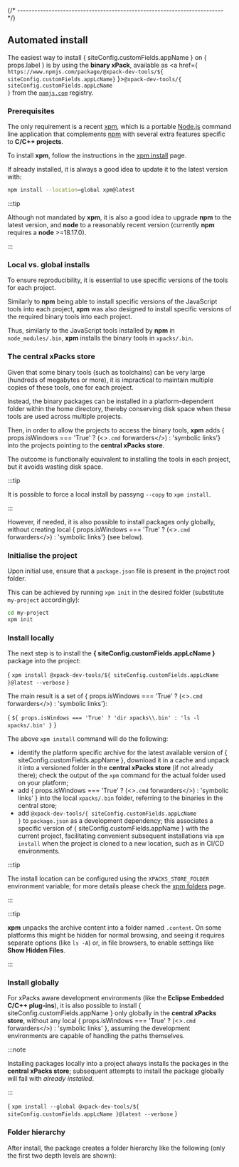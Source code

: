 

{/* ------------------------------------------------------------------------ */}

## Automated install

The easiest way to install { siteConfig.customFields.appName } on { props.label } is by using the **binary xPack**, available as
<a href={ `https://www.npmjs.com/package/@xpack-dev-tools/${ siteConfig.customFields.appLcName}` }><code>@xpack-dev-tools/{ siteConfig.customFields.appLcName }</code></a>
from the [`npmjs.com`](https://www.npmjs.com) registry.

### Prerequisites

The only requirement is a recent
[xpm](https://xpack.github.io/xpm/), which is a portable
[Node.js](https://nodejs.org) command line application
that complements [npm](https://docs.npmjs.com)
with several extra features specific to
**C/C++ projects**.

To install **xpm**,
follow the instructions in the
[xpm install](https://xpack.github.io/xpm/install/) page.

If already installed, it is always a good idea to update it to the
latest version with:

```sh
npm install --location=global xpm@latest
```

:::tip

Although not mandated by **xpm**, it is also a good idea to upgrade
**npm** to the latest version, and
**node** to a reasonably recent version (currently **npm** requires
a **node** >=18.17.0).

:::

### Local vs. global installs

To ensure reproducibility, it is essential to use specific versions
of the tools for each project.

Similarly to **npm** being able to install specific versions of the
JavaScript tools into each project,
**xpm** was also designed to install specific versions of the
required binary tools into each project.

Thus, similarly to the JavaScript tools installed by **npm** in
`node_modules/.bin`, **xpm** installs the binary tools in
`xpacks/.bin`.

### The central xPacks store

Given that some binary tools (such as toolchains) can be very large
(hundreds of megabytes or more), it is impractical to maintain multiple
copies of these tools, one for each project.

Instead, the binary packages can be installed in a platform-dependent folder
within the home directory, thereby conserving disk space when these tools are
used across multiple projects.

Then, in order to allow the projects to access the binary tools,
**xpm** adds { props.isWindows === 'True' ? (<><code>.cmd</code> forwarders</>) : 'symbolic links'}
into the projects pointing to the **central xPacks store**.

The outcome is functionally equivalent to installing the tools in each project,
but it avoids wasting disk space.

:::tip

It is possible to force a local install by passyng `--copy` to `xpm install`.

:::

However, if needed, it is also possible to install packages only globally,
without creating local { props.isWindows === 'True' ? (<><code>.cmd</code> forwarders</>) : 'symbolic links'}
(see below).

### Initialise the project

Upon initial use, ensure that a `package.json` file is present in the
project root folder.

This can be achieved by running `xpm init` in the desired folder
(substitute `my-project` accordingly):

```sh
cd my-project
xpm init
```

### Install locally

The next step is to install the
**{ siteConfig.customFields.appLcName }** package into the project:

<CodeBlock language="sh"> {
`xpm install @xpack-dev-tools/${ siteConfig.customFields.appLcName }@latest --verbose`
}</CodeBlock>

The main result is a set of { props.isWindows === 'True' ? (<><code>.cmd</code> forwarders</>) : 'symbolic links'}:

<CodeBlock language="console"> {
`${ props.isWindows === 'True' ? 'dir xpacks\\.bin' : 'ls -l xpacks/.bin' }`
}</CodeBlock>

The above `xpm install` command will do the following:

* identify the platform specific archive for the latest available version
  of { siteConfig.customFields.appName }, download it in a cache and unpack
  it into a versioned folder
  in the **central xPacks store** (if not already there);
  check the output of the `xpm` command for the actual
  folder used on your platform;
* add { props.isWindows === 'True' ? (<><code>.cmd</code> forwarders</>) : 'symbolic links' }
  into the local `xpacks/.bin` folder, referring to the binaries in the central store;
* add <code>@xpack-dev-tools/{ siteConfig.customFields.appLcName }</code> to `package.json` as a
  development dependency; this associates a specific version of { siteConfig.customFields.appName } with
  the current project, facilitating convenient subsequent installations via
  `xpm install` when the project is cloned to a new location, such as in
  CI/CD environments.

:::tip

The install location can be configured using the
`XPACKS_STORE_FOLDER` environment variable; for more details please check the
[xpm folders](https://xpack.github.io/xpm/folders/) page.

:::

:::tip

**xpm** unpacks the archive content into a folder
named `.content`. On some platforms
this might be hidden for normal browsing, and seeing it requires
separate options (like `ls -A`) or, in file browsers, to enable
settings like **Show Hidden Files**.

:::

### Install globally

For xPacks aware development environments (like the **Eclipse Embedded C/C++ plug-ins**),
it is also possible to install { siteConfig.customFields.appName } only globally in the **central
xPacks store**, without any local
{ props.isWindows === 'True' ? (<><code>.cmd</code> forwarders</>) : 'symbolic links' },
assuming the development environments are capable of handling
the paths themselves.

:::note

Installing packages locally into a project always installs the
packages in the **central xPacks store**; subsequent attempts to
install the package globally will fail with _already installed_.

:::

<CodeBlock language="sh"> {
`xpm install --global @xpack-dev-tools/${ siteConfig.customFields.appLcName }@latest --verbose`
}</CodeBlock>

### Folder hierarchy

After install, the package creates a folder hierarchy like the following
(only the first two depth levels are shown):
